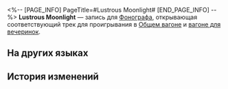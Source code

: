 <%-- [PAGE_INFO]
PageTitle=#Lustrous Moonlight#
[END_PAGE_INFO] --%>
{{Предмет Инфобокс
|id          = 210209
|Изображение = Предмет Lustrous Moonlight.png
|Тип         = Запись
|Инвентарь   = Ценные предметы
|Редкость    = 3
|Эффект      = 
|Описание    = Запись, которую можно воспроизвести на фонографе экспресса. Это может быть случайное приобретение или подарок от кого-то другого. Когда играет музыка, всплывают самые разные воспоминания: улыбки, встречи, прикосновения и волнение битвы. Может быть, поэтому, даже несмотря на стремительный прогресс общества, люди всё ещё собирают записи.<br />Текущая запись содержит трек Lustrous Moonlight.
}}
{{Описание|''Луна освещает ночь серебром. И кубок пусть будет наполнен вином.''}}
'''Lustrous Moonlight''' — запись для [[Фонограф]]а, открывающая соответствующий трек для проигрывания в [[Общий вагон|Общем вагоне]] и [[Вагон для вечеринок|вагоне для вечеринок]].

==На других языках==
{{На других языках
|en   = "Lustrous Moonlight"
|zhs  = 《邀挽明月成宵宴》
|zht  = 〈邀挽明月成宵宴〉
|ja   = 『明月邀えて宵宴成す』
|ko   = ≪달빛의 연회≫
|es   = Luz de luna refulgente
|fr   = «&nbsp;Lustrous Moonlight&nbsp;»
|ru   = Lustrous Moonlight
|th   = "Lustrous Moonlight"
|vi   = "Ánh Trăng Vằng Vặc"
|de   = „Schimmerndes Mondlicht“
|id   = "Lustrous Moonlight"
|pt   = "Lustrous Moonlight"
}}

==История изменений==
{{История изменений|3.5}}